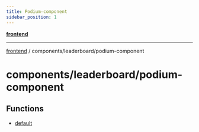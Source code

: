 ```yaml
---
title: Podium-component
sidebar_position: 1
---
```


[**frontend**](./podium-component/../../..)

***

[frontend](./podium-component/../../..) / components/leaderboard/podium-component

# components/leaderboard/podium-component

## Functions

- [default](./podium-component/functions/default)
